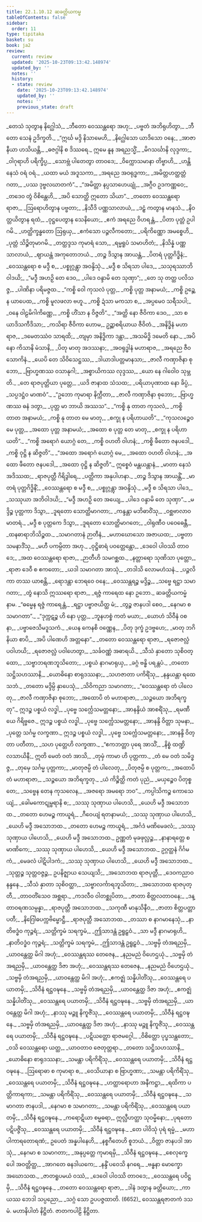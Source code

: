 ```yaml
---
title: 22.1.10.12 ဆခတ္တိယကမ္မ
tableOfContents: false
sidebar:
  order: 11
type: tipitaka
basket: su
book: ja2
review:
  current: review
  updated: '2025-10-23T09:13:42.148974'
  updated_by: ''
  notes: ''
  history:
  - state: review
    date: '2025-10-23T09:13:42.148974'
    updated_by: ''
    notes: ''
    previous_state: draft
---
```



<ReviewStatus review={frontmatter.review} showDetails={true} />

<HypothesisAnnotation frontmatter={frontmatter} />

<DynamicBreadcrumb />

<Division number="2368" book="ja2" e="ch" v="23" p="371">

<Paragraph number="3727" type="verses" book="ja2">
_တေသံ သုတွာန နိဂ္ဃေါသံ,_  
_ဘီတော ဝေဿန္တရော အဟု;_  
_ပဗ္ဗတံ အဘိရုဟိတွာ,_  
_ဘီတော သေနံ ဥဒိက္ခတိ._  

</Paragraph>

</Division>
<Division number="2369" book="ja2" e="ch" v="23" p="371">

<Paragraph number="3728" type="verses" book="ja2">
_“ဣင်္ဃ မဒ္ဒိ နိသာမေဟိ,_  
_နိဂ္ဃေါသော ယာဒိသော ဝနေ;_  
_အာဇာနီယာ ဟသိယန္တိ,_  
_ဓဇဂ္ဂါနိ စ ဒိဿရေ._  

</Paragraph>

</Division>
<Division number="2370" book="ja2" e="ch" v="23" p="372">

<Paragraph number="3729" type="verses" book="ja2">
ဣမေ နူန အရညသ္မိံ,_  
_မိဂသင်္ဃာနိ လုဒ္ဒကာ;_  
_ဝါဂုရာဟိ ပရိက္ခိပ္ပ,_  
_သောဗ္ဘံ ပါတေတွာ တာဝဒေ;_  
_ဝိက္ကောသမာနာ တိဗ္ဗာဟိ,_  
_ဟန္တိ နေသံ ဝရံ ဝရံ._  

</Paragraph>

</Division>
<Division number="2371" book="ja2" e="ch" v="23" p="372">

<Paragraph number="3730" type="verses" book="ja2">
_ယထာ မယံ အဒူသကာ,_  
_အရညေ အဝရုဒ္ဓကာ;_  
_အမိတ္တဟတ္ထတ္တံ ဂတာ,_  
_ပဿ ဒုဗ္ဗလဃာတကံ”._  

</Paragraph>

</Division>
<Division number="2372" book="ja2" e="ch" v="23" p="372">

<Paragraph number="3731" type="verses" book="ja2">
_“အမိတ္တာ နပ္ပသာဟေယျုံ,_  
_အဂ္ဂီဝ ဥဒကဏ္ဏဝေ;_  
_တဒေဝ တွံ ဝိစိန္တေဟိ,_  
_အပိ သောတ္ထိ ဣတော သိယာ”._  

</Paragraph>

</Division>
<Division number="2373" book="ja2" e="ch" v="23" p="372">

<Paragraph number="3732" type="verses" book="ja2">
_တတော ဝေဿန္တရော ရာဇာ,_  
_ဩရောဟိတွာန ပဗ္ဗတာ;_  
_နိသီဒိ ပဏ္ဏသာလာယံ,_  
_ဒဠှံ ကတွာန မာနသံ._  

</Paragraph>

</Division>
<Division number="2374" book="ja2" e="ch" v="23" p="372">

<Paragraph number="3733" type="verses" book="ja2">
_နိဝတ္တယိတွာန ရထံ,_  
_ဝုဋ္ဌပေတွာန သေနိယော;_  
_ဧကံ အရညေ ဝိဟရန္တံ,_  
_ပိတာ ပုတ္တံ ဥပါဂမိ._  

</Paragraph>

</Division>
<Division number="2375" book="ja2" e="ch" v="23" p="372">

<Paragraph number="3734" type="verses" book="ja2">
_ဟတ္ထိက္ခန္ဓတော ဩရုယှ,_  
_ဧကံသော ပဉ္ဇလီကတော;_  
_ပရိကိဏ္ဏော အမစ္စေဟိ,_  
_ပုတ္တံ သိဉ္စိတုမာဂမိ._  

</Paragraph>

</Division>
<Division number="2376" book="ja2" e="ch" v="23" p="372">

<Paragraph number="3735" type="verses" book="ja2">
_တတ္ထဒ္ဒသ ကုမာရံ သော,_  
_ရမ္မရူပံ သမာဟိတံ;_  
_နိသိန္နံ ပဏ္ဏသာလာယံ,_  
_ဈာယန္တံ အကုတောဘယံ._  

</Paragraph>

</Division>
<Division number="2377" book="ja2" e="ch" v="23" p="372">

<Paragraph number="3736" type="verses" book="ja2">
_တဉ္စ ဒိသွာန အာယန္တံ,_  
_ပိတရံ ပုတ္တဂိဒ္ဓိနံ;_  
_ဝေဿန္တရော စ မဒ္ဒီ စ,_  
_ပစ္စုဂ္ဂန္တွာ အဝန္ဒိသုံ._  

</Paragraph>

</Division>
<Division number="2378" book="ja2" e="ch" v="23" p="372">

<Paragraph number="3737" type="verses" book="ja2">
_မဒ္ဒီ စ သိရသာ ပါဒေ,_  
_သသုရဿာဘိဝါဒယိ;_  
_“မဒ္ဒီ အဟဉှိ တေ ဒေဝ,_  
_ပါဒေ ဝန္ဒာမိ တေ သုဏှာ”;_  
_တေ သု တတ္ထ ပလိသဇ္ဇ,_  
_ပါဏိနာ ပရိမဇ္ဇထ._  

</Paragraph>

</Division>
<Division number="2379" book="ja2" e="ch" v="23" p="372">

<Paragraph number="3738" type="verses" book="ja2">
_“ကစ္စိ ဝေါ ကုသလံ ပုတ္တ,_  
_ကစ္စိ ပုတ္တ အနာမယံ;_  
_ကစ္စိ ဥဉ္ဆေန ယာပေထ,_  
_ကစ္စိ မူလဖလာ ဗဟူ._  

</Paragraph>

</Division>
<Division number="2380" book="ja2" e="ch" v="23" p="372">

<Paragraph number="3739" type="verses" book="ja2">
_ကစ္စိ ဍံသာ မကသာ စ,_  
_အပ္ပမေဝ သရီသပါ;_  
_ဝနေ ဝါဠမိဂါကိဏ္ဏေ,_  
_ကစ္စိ ဟိံသာ န ဝိဇ္ဇတိ”._  

</Paragraph>

</Division>
<Division number="2381" book="ja2" e="ch" v="23" p="372">

<Paragraph number="3740" type="verses" book="ja2">
_“အတ္ထိ နော ဇီဝိကာ ဒေဝ,_  
_သာ စ ယာဒိသကီဒိသာ;_  
_ကသိရာ ဇီဝိကာ ဟောမ,_  
ဥဉ္ဆာစရိယာယ ဇီဝိတံ._  

</Paragraph>

</Division>
<Division number="2382" book="ja2" e="ch" v="23" p="373">

<Paragraph number="3741" type="verses" book="ja2">
_အနိဒ္ဓိနံ မဟာရာဇ,_  
_ဒမေတဿံဝ သာရထိ;_  
_တျမှာ အနိဒ္ဓိကာ ဒန္တာ,_  
_အသမိဒ္ဓိ ဒမေတိ နော._  

</Paragraph>

</Division>
<Division number="2383" book="ja2" e="ch" v="23" p="373">

<Paragraph number="3742" type="verses" book="ja2">
_အပိ နော ကိသာနိ မံသာနိ,_  
_ပိတု မာတု အဒဿနာ;_  
_အဝရုဒ္ဓါနံ မဟာရာဇ,_  
_အရညေ ဇီဝသောကိနံ._  

</Paragraph>

</Division>
<Division number="2384" book="ja2" e="ch" v="23" p="373">

<Paragraph number="3743" type="verses" book="ja2">
_ယေပိ တေ သိဝိသေဋ္ဌဿ,_  
_ဒါယာဒါပတ္တမာနသာ;_  
_ဇာလီ ကဏှာဇိနာ စုဘော,_  
_ဗြာဟ္မဏဿ ဝသာနုဂါ;_  
_အစ္စာယိကဿ လုဒ္ဒဿ,_  
_ယော နေ ဂါဝေါဝ သုမ္ဘတိ._  

</Paragraph>

</Division>
<Division number="2385" book="ja2" e="ch" v="23" p="373">

<Paragraph number="3744" type="verses" book="ja2">
_တေ ရာဇပုတ္တိယာ ပုတ္တေ,_  
_ယဒိ ဇာနာထ သံသထ;_  
_ပရိယာပုဏာထ နော ခိပ္ပံ,_  
_သပ္ပဒဋ္ဌံဝ မာဏဝံ”._  

</Paragraph>

</Division>
<Division number="2386" book="ja2" e="ch" v="23" p="373">

<Paragraph number="3745" type="verses" book="ja2">
_“ဥဘော ကုမာရာ နိက္ကီတာ,_  
_ဇာလီ ကဏှာဇိနာ စုဘော;_  
_ဗြာဟ္မဏဿ ဓနံ ဒတွာ,_  
_ပုတ္တ မာ ဘာယိ အဿသ”._  

</Paragraph>

</Division>
<Division number="2387" book="ja2" e="ch" v="23" p="373">

<Paragraph number="3746" type="verses" book="ja2">
_“ကစ္စိ နု တာတ ကုသလံ,_  
_ကစ္စိ တာတ အနာမယံ;_  
_ကစ္စိ နု တာတ မေ မာတု,_  
_စက္ခု န ပရိဟာယတိ”._  

</Paragraph>

</Division>
<Division number="2388" book="ja2" e="ch" v="23" p="373">

<Paragraph number="3747" type="verses" book="ja2">
_“ကုသလဉ္စေဝ မေ ပုတ္တ,_  
_အထော ပုတ္တ အနာမယံ;_  
_အထော စ ပုတ္တ တေ မာတု,_  
_စက္ခု န ပရိဟာယတိ”._  

</Paragraph>

</Division>
<Division number="2389" book="ja2" e="ch" v="23" p="373">

<Paragraph number="3748" type="verses" book="ja2">
_“ကစ္စိ အရောဂံ ယောဂ္ဂံ တေ,_  
_ကစ္စိ ဝဟတိ ဝါဟနံ;_  
_ကစ္စိ ဖီတော ဇနပဒေါ,_  
_ကစ္စိ ဝုဋ္ဌိ န ဆိဇ္ဇတိ”._  

</Paragraph>

</Division>
<Division number="2390" book="ja2" e="ch" v="23" p="373">

<Paragraph number="3749" type="verses" book="ja2">
_“အထော အရောဂံ ယောဂ္ဂံ မေ,_  
_အထော ဝဟတိ ဝါဟနံ;_  
_အထော ဖီတော ဇနပဒေါ,_  
_အထော ဝုဋ္ဌိ န ဆိဇ္ဇတိ”._  

</Paragraph>

</Division>
<Division number="2391" book="ja2" e="ch" v="23" p="373">

<Paragraph number="3750" type="verses" book="ja2">
ဣစ္စေဝံ မန္တယန္တာနံ,_  
_မာတာ နေသံ အဒိဿထ;_  
_ရာဇပုတ္တီ ဂိရိဒွါရေ,_  
_ပတ္တိကာ အနုပါဟနာ._  

</Paragraph>

</Division>
<Division number="2392" book="ja2" e="ch" v="23" p="373">

<Paragraph number="3751" type="verses" book="ja2">
_တဉ္စ ဒိသွာန အာယန္တိံ,_  
_မာတရံ ပုတ္တဂိဒ္ဓိနိံ;_  
_ဝေဿန္တရော စ မဒ္ဒီ စ,_  
_ပစ္စုဂ္ဂန္တွာ အဝန္ဒိသုံ._  

</Paragraph>

</Division>
<Division number="2393" book="ja2" e="ch" v="23" p="373">

<Paragraph number="3752" type="verses" book="ja2">
_မဒ္ဒီ စ သိရသာ ပါဒေ,_  
_သဿုယာ အဘိဝါဒယိ;_  
_“မဒ္ဒီ အဟဉှိ တေ အယျေ,_  
_ပါဒေ ဝန္ဒာမိ တေ သုဏှာ”._  

</Paragraph>

</Division>
<Division number="2394" book="ja2" e="ch" v="23" p="373">

<Paragraph number="3753" type="verses" book="ja2">
_မဒ္ဒိဉ္စ ပုတ္တကာ ဒိသွာ,_  
_ဒူရတော သောတ္ထိမာဂတာ;_  
_ကန္ဒန္တာ မဘိဓာဝိံသု,_  
_ဝစ္ဆဗာလာဝ မာတရံ._  

</Paragraph>

</Division>
<Division number="2395" book="ja2" e="ch" v="23" p="374">

<Paragraph number="3754" type="verses" book="ja2">
_မဒ္ဒီ စ ပုတ္တကေ ဒိသွာ,_  
_ဒူရတော သောတ္ထိမာဂတေ;_  
_ဝါရုဏီဝ ပဝေဓေန္တီ,_  
_ထနဓာရာဘိသိဉ္စထ._  

</Paragraph>

</Division>
<Division number="2396" book="ja2" e="ch" v="23" p="374">

<Paragraph number="3755" type="verses" book="ja2">
_သမာဂတာနံ ဉာတီနံ,_  
_မဟာဃောသော အဇာယထ;_  
_ပဗ္ဗတာ သမနာဒိံသု,_  
_မဟီ ပကမ္ပိတာ အဟု._  

</Paragraph>

</Division>
<Division number="2397" book="ja2" e="ch" v="23" p="374">

<Paragraph number="3756" type="verses" book="ja2">
_ဝုဋ္ဌိဓာရံ ပဝတ္တေန္တော,_  
_ဒေဝေါ ပါဝဿိ တာဝဒေ;_  
_အထ ဝေဿန္တရော ရာဇာ,_  
_ဉာတီဟိ သမဂစ္ဆထ._  

</Paragraph>

</Division>
<Division number="2398" book="ja2" e="ch" v="23" p="374">

<Paragraph number="3757" type="verses" book="ja2">
_နတ္တာရော သုဏိသာ ပုတ္တော,_  
_ရာဇာ ဒေဝီ စ ဧကတော;_  
_ယဒါ သမာဂတာ အာသုံ,_  
_တဒါသိ လောမဟံသနံ._  

</Paragraph>

</Division>
<Division number="2399" book="ja2" e="ch" v="23" p="374">

<Paragraph number="3758" type="verses" book="ja2">
_ပဉ္ဇလိကာ တဿ ယာစန္တိ,_  
_ရောဒန္တာ ဘေရဝေ ဝနေ;_  
_ဝေဿန္တရဉ္စ မဒ္ဒိဉ္စ,_  
_သဗ္ဗေ ရဋ္ဌာ သမာဂတာ;_  
_တွံ နောသိ ဣဿရော ရာဇာ,_  
_ရဇ္ဇံ ကာရေထ နော ဥဘော._  


</Paragraph>
</Division>

<Paragraph number="3759" type="center" book="ja2">
ဆခတ္တိယကမ္မံ နာမ.


</Paragraph>

<Division number="2400" book="ja2" e="ch" v="23" p="374">

<Paragraph number="3760" type="verses" book="ja2">
_“ဓမ္မေန ရဇ္ဇံ ကာရေန္တံ,_  
_ရဋ္ဌာ ပဗ္ဗာဇယိတ္ထ မံ;_  
_တွဉ္စ ဇာနပဒါ စေဝ,_  
_နေဂမာ စ သမာဂတာ”._  

</Paragraph>

</Division>
<Division number="2401" book="ja2" e="ch" v="23" p="374">

<Paragraph number="3761" type="verses" book="ja2">
_“ဒုက္ကဋဉ္စ ဟိ နော ပုတ္တ,_  
_ဘူနဟစ္စံ ကတံ မယာ;_  
_ယောဟံ သိဝီနံ ဝစနာ,_  
_ပဗ္ဗာဇေသိမဒူသကံ._  

</Paragraph>

</Division>
<Division number="2402" book="ja2" e="ch" v="23" p="374">

<Paragraph number="3762" type="verses" book="ja2">
_ယေန ကေနစိ ဝဏ္ဏေန,_  
_ပိတု ဒုက္ခံ ဥဒဗ္ဗဟေ;_  
_မာတု ဘဂိနိယာ စာပိ,_  
_အပိ ပါဏေဟိ အတ္တနော”._  

</Paragraph>

</Division>
<Division number="2403" book="ja2" e="ch" v="23" p="374">

<Paragraph number="3763" type="verses" book="ja2">
_တတော ဝေဿန္တရော ရာဇာ,_  
_ရဇောဇလ္လံ ပဝါဟယိ;_  
_ရဇောဇလ္လံ ပဝါဟေတွာ,_  
_သင်္ခဝဏ္ဏံ အဓာရယိ._  

</Paragraph>

</Division>
<Division number="2404" book="ja2" e="ch" v="23" p="374">

<Paragraph number="3764" type="verses" book="ja2">
_သီသံ နှာတော သုစိဝတ္ထော,_  
_သဗ္ဗာဘရဏဘူသိတော;_  
_ပစ္စယံ နာဂမာရုယှ,_  
_ခဂ္ဂံ ဗန္ဓိ ပရန္တပံ._  

</Paragraph>

</Division>
<Division number="2405" book="ja2" e="ch" v="23" p="374">

<Paragraph number="3765" type="verses" book="ja2">
_တတော သဋ္ဌိသဟဿာနိ,_  
_ယောဓိနော စာရုဒဿနာ;_  
_သဟဇာတာ ပကိရိံသု,_  
_နန္ဒယန္တာ ရထေသဘံ._  

</Paragraph>

</Division>
<Division number="2406" book="ja2" e="ch" v="23" p="375">

<Paragraph number="3766" type="verses" book="ja2">
_တတော မဒ္ဒိမ္ပိ နှာပေသုံ,_  
_သိဝိကညာ သမာဂတာ;_  
_“ဝေဿန္တရော တံ ပါလေတု,_  
_ဇာလီ ကဏှာဇိနာ စုဘော;_  
_အထောပိ တံ မဟာရာဇာ,_  
_သဉ္ဇယော အဘိရက္ခတု”._  

</Paragraph>

</Division>
<Division number="2407" book="ja2" e="ch" v="23" p="375">

<Paragraph number="3767" type="verses" book="ja2">
ဣဒဉ္စ ပစ္စယံ လဒ္ဓါ,_  
_ပုဗ္ဗေ သင်္က္လေသမတ္တနော;_  
_အာနန္ဒိယံ အာစရိံသု,_  
_ရမဏီယေ ဂိရိဗ္ဗဇေ._  

</Paragraph>

</Division>
<Division number="2408" book="ja2" e="ch" v="23" p="375">

<Paragraph number="3768" type="verses" book="ja2">
ဣဒဉ္စ ပစ္စယံ လဒ္ဓါ,_  
_ပုဗ္ဗေ သင်္က္လေသမတ္တနော;_  
_အာနန္ဒိ ဝိတ္တာ သုမနာ,_  
_ပုတ္တေ သင်္ဂမ္မ လက္ခဏာ._  

</Paragraph>

</Division>
<Division number="2409" book="ja2" e="ch" v="23" p="375">

<Paragraph number="3769" type="verses" book="ja2">
ဣဒဉ္စ ပစ္စယံ လဒ္ဓါ,_  
_ပုဗ္ဗေ သင်္က္လေသမတ္တနော;_  
_အာနန္ဒိ ဝိတ္တာ ပတီတာ,_  
_သဟ ပုတ္တေဟိ လက္ခဏာ._  

</Paragraph>

</Division>
<Division number="2410" book="ja2" e="ch" v="23" p="375">

<Paragraph number="3770" type="verses" book="ja2">
_“ဧကဘတ္တာ ပုရေ အာသိံ,_  
_နိစ္စံ ထဏ္ဍိလသာယိနီ;_  
ဣတိ မေတံ ဝတံ အာသိ,_  
_တုမှံ ကာမာ ဟိ ပုတ္တကာ._  

</Paragraph>

</Division>
<Division number="2411" book="ja2" e="ch" v="23" p="375">

<Paragraph number="3771" type="verses" book="ja2">
_တံ မေ ဝတံ သမိဒ္ဓဇ္ဇ,_  
_တုမှေ သင်္ဂမ္မ ပုတ္တကာ;_  
_မာတုဇမ္ပိ တံ ပါလေတု,_  
_ပိတုဇမ္ပိ စ ပုတ္တက;_  
_အထောပိ တံ မဟာရာဇာ,_  
_သဉ္ဇယော အဘိရက္ခတု._  

</Paragraph>

</Division>
<Division number="2412" book="ja2" e="ch" v="23" p="375">

<Paragraph number="3772" type="verses" book="ja2">
_ယံ ကိဉ္စိတ္ထိ ကတံ ပုညံ,_  
_မယှဉ္စေဝ ပိတုစ္စ တေ;_  
_သဗ္ဗေန တေန ကုသလေန,_  
_အဇရော အမရော ဘဝ”._  

</Paragraph>

</Division>
<Division number="2413" book="ja2" e="ch" v="23" p="375">

<Paragraph number="3773" type="verses" book="ja2">
_ကပ္ပါသိကဉ္စ ကောသေယျံ,_  
_ခေါမကောဋုမ္ဗရာနိ စ;_  
_သဿု သုဏှာယ ပါဟေသိ,_  
_ယေဟိ မဒ္ဒီ အသောဘထ._  

</Paragraph>

</Division>
<Division number="2414" book="ja2" e="ch" v="23" p="375">

<Paragraph number="3774" type="verses" book="ja2">
_တတော ဟေမဉ္စ ကာယူရံ,_  
_ဂီဝေယျံ ရတနာမယံ;_  
_သဿု သုဏှာယ ပါဟေသိ,_  
_ယေဟိ မဒ္ဒီ အသောဘထ._  

</Paragraph>

</Division>
<Division number="2415" book="ja2" e="ch" v="23" p="375">

<Paragraph number="3775" type="verses" book="ja2">
_တတော ဟေမဉ္စ ကာယူရံ,_  
_အင်္ဂဒံ မဏိမေခလံ;_  
_သဿု သုဏှာယ ပါဟေသိ,_  
_ယေဟိ မဒ္ဒီ အသောဘထ._  

</Paragraph>

</Division>
<Division number="2416" book="ja2" e="ch" v="23" p="375">

<Paragraph number="3776" type="verses" book="ja2">
ဥဏ္ဏတံ မုခဖုလ္လဉ္စ,_  
_နာနာရတ္တေ စ မာဏိကေ;_  
_သဿု သုဏှာယ ပါဟေသိ,_  
_ယေဟိ မဒ္ဒီ အသောဘထ._  

</Paragraph>

</Division>
<Division number="2417" book="ja2" e="ch" v="23" p="375">

<Paragraph number="3777" type="verses" book="ja2">
ဥဂ္ဂတ္ထနံ ဂိင်္ဂမကံ,_  
_မေခလံ ပါဋိပါဒကံ;_  
_သဿု သုဏှာယ ပါဟေသိ,_  
_ယေဟိ မဒ္ဒီ အသောဘထ._  

</Paragraph>

</Division>
<Division number="2418" book="ja2" e="ch" v="23" p="376">

<Paragraph number="3778" type="verses" book="ja2">
_သုတ္တဉ္စ သုတ္တဝဇ္ဇဉ္စ,_  
ဥပနိဇ္ဈာယ သေယျသိ;_  
_အသောဘထ ရာဇပုတ္တီ,_  
_ဒေဝကညာဝ နန္ဒနေ._  

</Paragraph>

</Division>
<Division number="2419" book="ja2" e="ch" v="23" p="376">

<Paragraph number="3779" type="verses" book="ja2">
_သီသံ နှာတာ သုစိဝတ္ထာ,_  
_သဗ္ဗာလင်္ကာရဘူသိတာ;_  
_အသောဘထ ရာဇပုတ္တီ,_  
_တာဝတိံသေဝ အစ္ဆရာ._  

</Paragraph>

</Division>
<Division number="2420" book="ja2" e="ch" v="23" p="376">

<Paragraph number="3780" type="verses" book="ja2">
_ကဒလီဝ ဝါတစ္ဆုပိတာ,_  
_ဇာတာ စိတ္တလတာဝနေ;_  
_ဒန္တာဝရဏသမ္ပန္နာ,_  
_ရာဇပုတ္တီ အသောဘထ._  

</Paragraph>

</Division>
<Division number="2421" book="ja2" e="ch" v="23" p="376">

<Paragraph number="3781" type="verses" book="ja2">
_သကုဏီ မာနုသိနီဝ,_  
_ဇာတာ စိတ္တပတ္တာ ပတီ;_  
_နိဂြေါဓပက္ကဗိမ္ဗောဋ္ဌီ,_  
_ရာဇပုတ္တီ အသောဘထ._  

</Paragraph>

</Division>
<Division number="2422" book="ja2" e="ch" v="23" p="376">

<Paragraph number="3782" type="verses" book="ja2">
_တဿာ စ နာဂမာနေသုံ,_  
_နာတိဗဒ္ဓံဝ ကုဉ္ဇရံ;_  
_သတ္တိက္ခမံ သရက္ခမံ,_  
_ဤသာဒန္တံ ဥရူဠှဝံ._  

</Paragraph>

</Division>
<Division number="2423" book="ja2" e="ch" v="23" p="376">

<Paragraph number="3783" type="verses" book="ja2">
_သာ မဒ္ဒီ နာဂမာရုဟိ,_  
_နာတိဝဒ္ဓံဝ ကုဉ္ဇရံ;_  
_သတ္တိက္ခမံ သရက္ခမံ,_  
_ဤသာဒန္တံ ဥရူဠှဝံ._  

</Paragraph>

</Division>
<Division number="2424" book="ja2" e="ch" v="23" p="376">

<Paragraph number="3784" type="verses" book="ja2">
_သဗ္ဗမှိ တံအရညမှိ,_  
_ယာဝန္တေတ္ထ မိဂါ အဟုံ;_  
_ဝေဿန္တရဿ တေဇေန,_  
_နညမညံ ဝိဟေဌယုံ._  

</Paragraph>

</Division>
<Division number="2425" book="ja2" e="ch" v="23" p="376">

<Paragraph number="3785" type="verses" book="ja2">
_သဗ္ဗမှိ တံအရညမှိ,_  
_ယာဝန္တေတ္ထ ဒိဇာ အဟုံ;_  
_ဝေဿန္တရဿ တေဇေန,_  
_နညမညံ ဝိဟေဌယုံ._  

</Paragraph>

</Division>
<Division number="2426" book="ja2" e="ch" v="23" p="376">

<Paragraph number="3786" type="verses" book="ja2">
_သဗ္ဗမှိ တံအရညမှိ,_  
_ယာဝန္တေတ္ထ မိဂါ အဟုံ;_  
_ဧကဇ္ဈံ သန္နိပါတိံသု,_  
_ဝေဿန္တရေ ပယာတမှိ;_  
_သိဝီနံ ရဋ္ဌဝဍ္ဎနေ._  

</Paragraph>

</Division>
<Division number="2427" book="ja2" e="ch" v="23" p="376">

<Paragraph number="3787" type="verses" book="ja2">
_သဗ္ဗမှိ တံအရညမှိ,_  
_ယာဝန္တေတ္ထ ဒိဇာ အဟုံ;_  
_ဧကဇ္ဈံ သန္နိပါတိံသု,_  
_ဝေဿန္တရေ ပယာတမှိ;_  
_သိဝီနံ ရဋ္ဌဝဍ္ဎနေ._  

</Paragraph>

</Division>
<Division number="2428" book="ja2" e="ch" v="23" p="376">

<Paragraph number="3788" type="verses" book="ja2">
_သဗ္ဗမှိ တံအရညမှိ,_  
_ယာဝန္တေတ္ထ မိဂါ အဟုံ;_  
_နာဿု မဉ္ဇူ နိကူဇိံသု,_  
_ဝေဿန္တရေ ပယာတမှိ;_  
_သိဝီနံ ရဋ္ဌဝဍ္ဎနေ._  

</Paragraph>

</Division>
<Division number="2429" book="ja2" e="ch" v="23" p="376">

<Paragraph number="3789" type="verses" book="ja2">
_သဗ္ဗမှိ တံအရညမှိ,_  
_ယာဝန္တေတ္ထ ဒိဇာ အဟုံ;_  
_နာဿု မဉ္ဇူ နိကူဇိံသု,_  
_ဝေဿန္တရေ ပယာတမှိ;_  
_သိဝီနံ ရဋ္ဌဝဍ္ဎနေ._  

</Paragraph>

</Division>
<Division number="2430" book="ja2" e="ch" v="23" p="377">

<Paragraph number="3790" type="verses" book="ja2">
_ပဋိယတ္တော ရာဇမဂ္ဂေါ,_  
_ဝိစိတ္တော ပုပ္ဖသန္ထတော;_  
_ဝသိ ဝေဿန္တရော ယတ္ထ,_  
_ယာဝတာဝ ဇေတုတ္တရာ._  

</Paragraph>

</Division>
<Division number="2431" book="ja2" e="ch" v="23" p="377">

<Paragraph number="3791" type="verses" book="ja2">
_တတော သဋ္ဌိသဟဿာနိ,_  
_ယောဓိနော စာရုဒဿနာ;_  
_သမန္တာ ပရိကိရိံသု,_  
_ဝေဿန္တရေ ပယာတမှိ;_  
_သိဝီနံ ရဋ္ဌဝဍ္ဎနေ._  

</Paragraph>

</Division>
<Division number="2432" book="ja2" e="ch" v="23" p="377">

<Paragraph number="3792" type="verses" book="ja2">
_ဩရောဓာ စ ကုမာရာ စ,_  
_ဝေသိယာနာ စ ဗြာဟ္မဏာ;_  
_သမန္တာ ပရိကိရိံသု,_  
_ဝေဿန္တရေ ပယာတမှိ;_  
_သိဝီနံ ရဋ္ဌဝဍ္ဎနေ._  

</Paragraph>

</Division>
<Division number="2433" book="ja2" e="ch" v="23" p="377">

<Paragraph number="3793" type="verses" book="ja2">
_ဟတ္ထာရောဟာ အနီကဋ္ဌာ,_  
_ရထိကာ ပတ္တိကာရကာ;_  
_သမန္တာ ပရိကိရိံသု,_  
_ဝေဿန္တရေ ပယာတမှိ;_  
_သိဝီနံ ရဋ္ဌဝဍ္ဎနေ._  

</Paragraph>

</Division>
<Division number="2434" book="ja2" e="ch" v="23" p="377">

<Paragraph number="3794" type="verses" book="ja2">
_သမာဂတာ ဇာနပဒါ,_  
_နေဂမာ စ သမာဂတာ;_  
_သမန္တာ ပရိကိရိံသု,_  
_ဝေဿန္တရေ ပယာတမှိ;_  
_သိဝီနံ ရဋ္ဌဝဍ္ဎနေ._  

</Paragraph>

</Division>
<Division number="2435" book="ja2" e="ch" v="23" p="377">

<Paragraph number="3795" type="verses" book="ja2">
_ကရောဋိယာ စမ္မဓရာ,_  
ဣလ္လီဟတ္ထာ သုဝမ္မိနော;_  
_ပုရတော ပဋိပဇ္ဇိံသု,_  
_ဝေဿန္တရေ ပယာတမှိ;_  
_သိဝီနံ ရဋ္ဌဝဍ္ဎနေ._  

</Paragraph>

</Division>
<Division number="2436" book="ja2" e="ch" v="23" p="377">

<Paragraph number="3796" type="verses" book="ja2">
_တေ ပါဝိသုံ ပုရံ ရမ္မံ,_  
_မဟာပါကာရတောရဏံ;_  
ဥပေတံ အန္နပါနေဟိ,_  
_နစ္စဂီတေဟိ စူဘယံ._  

</Paragraph>

</Division>
<Division number="2437" book="ja2" e="ch" v="23" p="377">

<Paragraph number="3797" type="verses" book="ja2">
_ဝိတ္တာ ဇာနပဒါ အာသုံ,_  
_နေဂမာ စ သမာဂတာ;_  
_အနုပ္ပတ္တေ ကုမာရမှိ,_  
_သိဝီနံ ရဋ္ဌဝဍ္ဎနေ._  

</Paragraph>

</Division>
<Division number="2438" book="ja2" e="ch" v="23" p="377">

<Paragraph number="3798" type="verses" book="ja2">
_စေလုက္ခေပေါ အဝတ္တိတ္ထ,_  
_အာဂတေ ဓနဒါယကေ;_  
_နန္ဒိံ ပဝေသိ နဂရေ,_  
_ဗန္ဓနာ မောက္ခော အဃောသထ._  

</Paragraph>

</Division>
<Division number="2439" book="ja2" e="ch" v="23" p="378">

<Paragraph number="3799" type="verses" book="ja2">
_ဇာတရူပမယံ ဝဿံ,_  
_ဒေဝေါ ပါဝဿိ တာဝဒေ;_  
_ဝေဿန္တရေ ပဝိဋ္ဌမှိ,_  
_သိဝီနံ ရဋ္ဌဝဍ္ဎနေ._  

</Paragraph>

</Division>
<Division number="2440" book="ja2" e="ch" v="23" p="378">

<Paragraph number="3800" type="verses" book="ja2">
_တတော ဝေဿန္တရော ရာဇာ,_  
_ဒါနံ ဒတွာန ခတ္တိယော;_  
_ကာယဿ ဘေဒါ သပ္ပညော,_  
_သဂ္ဂံ သော ဥပပဇ္ဇထာတိ. (6652)_  


</Paragraph>
</Division>

<Paragraph number="3801" type="center" book="ja2">
ဝေဿန္တရဇာတကံ ဒသမံ.



</Paragraph>

<Paragraph number="3802" type="center" book="ja2">
မဟာနိပါတံ နိဋ္ဌိတံ.



</Paragraph>

<Paragraph number="3803" type="center" book="ja2">
ဇာတကပါဠိ နိဋ္ဌိတာ.
</Paragraph>